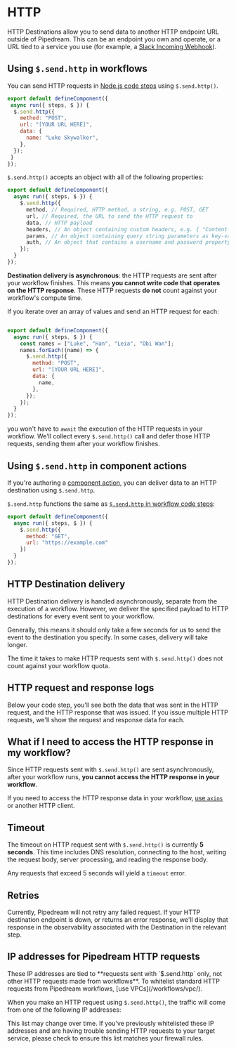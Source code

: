 
# HTTP

HTTP Destinations allow you to send data to another HTTP endpoint URL outside of Pipedream. This can be an endpoint you own and operate, or a URL tied to a service you use (for example, a [Slack Incoming Webhook](https://api.slack.com/incoming-webhooks)).

## Using `$.send.http` in workflows

You can send HTTP requests in [Node.js code steps](/workflows/building-workflows/code/nodejs/) using `$.send.http()`.

```javascript
export default defineComponent({
 async run({ steps, $ }) {
  $.send.http({
    method: "POST",
    url: "[YOUR URL HERE]",
    data: {
      name: "Luke Skywalker",
    },
  });
 }
});
```

`$.send.http()` accepts an object with all of the following properties:

```javascript
export default defineComponent({
  async run({ steps, $ }) {
    $.send.http({
      method, // Required, HTTP method, a string, e.g. POST, GET
      url, // Required, the URL to send the HTTP request to
      data, // HTTP payload
      headers, // An object containing custom headers, e.g. { "Content-Type": "application/json" }
      params, // An object containing query string parameters as key-value pairs
      auth, // An object that contains a username and password property, for HTTP basic auth
    });
  }
});

```

**Destination delivery is asynchronous**: the HTTP requests are sent after your workflow finishes. This means **you cannot write code that operates on the HTTP response**. These HTTP requests **do not** count against your workflow's compute time.

If you iterate over an array of values and send an HTTP request for each:

```javascript

export default defineComponent({
  async run({ steps, $ }) {
    const names = ["Luke", "Han", "Leia", "Obi Wan"];
    names.forEach((name) => {
      $.send.http({
        method: "POST",
        url: "[YOUR URL HERE]",
        data: {
          name,
        },
      });
    });
  }
});
```

you won't have to `await` the execution of the HTTP requests in your workflow. We'll collect every `$.send.http()` call and defer those HTTP requests, sending them after your workflow finishes.

## Using `$.send.http` in component actions

If you're authoring a [component action](/components/contributing/#actions), you can deliver data to an HTTP destination using `$.send.http`.

`$.send.http` functions the same as [`$.send.http` in workflow code steps](#using-sendhttp-in-workflows):

```javascript
export default defineComponent({
  async run({ steps, $ }) {
    $.send.http({
      method: "GET",
      url: "https://example.com"
    })
  }
});
```

## HTTP Destination delivery

HTTP Destination delivery is handled asynchronously, separate from the execution of a workflow. However, we deliver the specified payload to HTTP destinations for every event sent to your workflow.

Generally, this means it should only take a few seconds for us to send the event to the destination you specify. In some cases, delivery will take longer.

The time it takes to make HTTP requests sent with `$.send.http()` does not count against your workflow quota.

## HTTP request and response logs

Below your code step, you'll see both the data that was sent in the HTTP request, and the HTTP response that was issued. If you issue multiple HTTP requests, we'll show the request and response data for each.

## What if I need to access the HTTP response in my workflow?

Since HTTP requests sent with `$.send.http()` are sent asynchronously, after your workflow runs, **you cannot access the HTTP response in your workflow**.

If you need to access the HTTP response data in your workflow, [use `axios`](/workflows/building-workflows/code/nodejs/http-requests/) or another HTTP client.

## Timeout

The timeout on HTTP request sent with `$.send.http()` is currently **5 seconds**. This time includes DNS resolution, connecting to the host, writing the request body, server processing, and reading the response body.

Any requests that exceed 5 seconds will yield a `timeout` error.

## Retries

Currently, Pipedream will not retry any failed request. If your HTTP destination endpoint is down, or returns an error response, we'll display that response in the observability associated with the Destination in the relevant step.

## IP addresses for Pipedream HTTP requests

<Callout type="info">
These IP addresses are tied to **requests sent with `$.send.http` only, not other HTTP requests made from workflows**. To whitelist standard HTTP requests from Pipedream workflows, [use VPCs](/workflows/vpc/).
</Callout>

When you make an HTTP request using `$.send.http()`, the traffic will come from one of the following IP addresses:

<PublicIPs />

This list may change over time. If you've previously whitelisted these IP addresses and are having trouble sending HTTP requests to your target service, please check to ensure this list matches your firewall rules.
